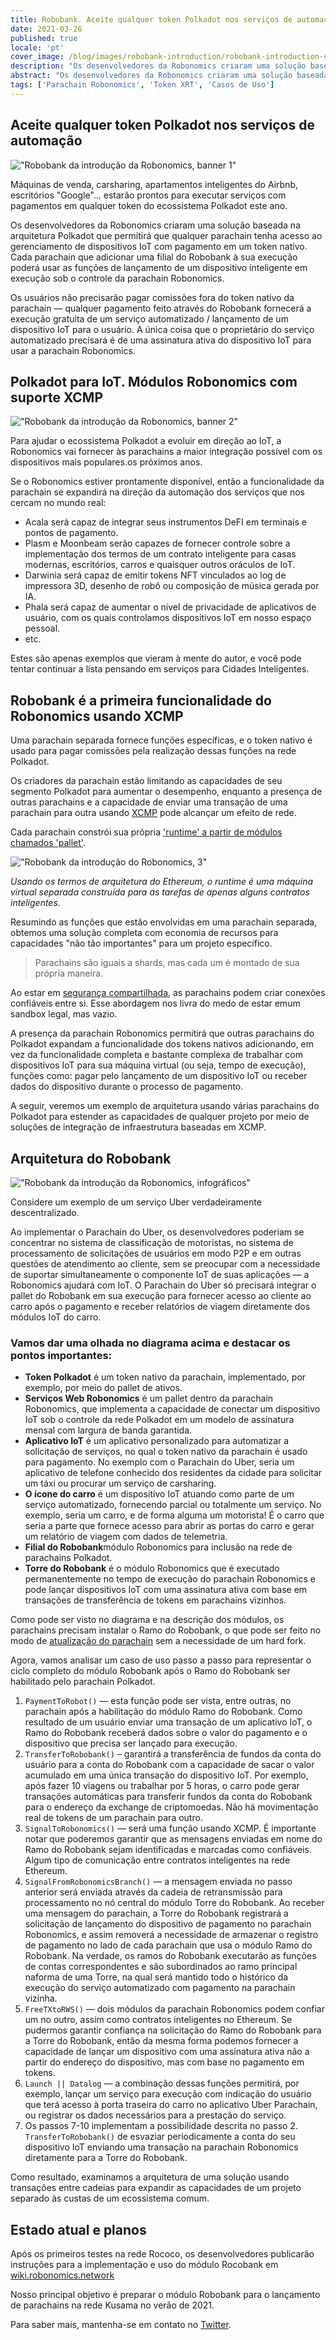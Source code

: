 ```yaml
---
title: Robobank. Aceite qualquer token Polkadot nos serviços de automação
date: 2021-03-26
published: true
locale: 'pt'
cover_image: /blog/images/robobank-introduction/robobank-introduction-cover.jpg
description: "Os desenvolvedores da Robonomics criaram uma solução baseada na arquitetura Polkadot que permitirá que qualquer parachain tenha acesso ao gerenciamento de dispositivos IoT com pagamento em um token nativo"
abstract: "Os desenvolvedores da Robonomics criaram uma solução baseada na arquitetura Polkadot que permitirá que qualquer parachain tenha acesso ao gerenciamento de dispositivos IoT com pagamento em um token nativo"
tags: ['Parachain Robonomics', 'Token XRT', 'Casos de Uso']
---
```


<section class="animate-inside">

## Aceite qualquer token Polkadot nos serviços de automação

</section>

<section class="animate-inside">

!["Robobank da introdução da Robonomics, banner 1"](/blog/images/robobank-introduction/robobank-introduction-banner-1.jpg)

</section>

Máquinas de venda, carsharing, apartamentos inteligentes do Airbnb, escritórios "Google"... estarão prontos para executar serviços com pagamentos em qualquer token do ecossistema Polkadot este ano.

Os desenvolvedores da Robonomics criaram uma solução baseada na arquitetura Polkadot que permitirá que qualquer parachain tenha acesso ao gerenciamento de dispositivos IoT com pagamento em um token nativo. Cada parachain que adicionar uma filial do Robobank à sua execução poderá usar as funções de lançamento de um dispositivo inteligente em execução sob o controle da parachain Robonomics.


Os usuários não precisarão pagar comissões fora do token nativo da parachain — qualquer pagamento feito através do Robobank fornecerá a execução gratuita de um serviço automatizado / lançamento de um dispositivo IoT para o usuário. A única coisa que o proprietário do serviço automatizado precisará é de uma assinatura ativa do dispositivo IoT para usar a parachain Robonomics.

<section class="animate-inside">

## Polkadot para IoT. Módulos Robonomics com suporte XCMP

</section>

<section class="animate-inside">

!["Robobank da introdução da Robonomics, banner 2"](/blog/images/robobank-introduction/robobank-introduction-banner-2.jpg)

</section>

Para ajudar o ecossistema Polkadot a evoluir em direção ao IoT, a Robonomics vai fornecer às parachains a maior integração possível com os dispositivos mais populares.os próximos anos.


Se o Robonomics estiver prontamente disponível, então a funcionalidade da parachain se expandirá na direção da automação dos serviços que nos cercam no mundo real:


* Acala será capaz de integrar seus instrumentos DeFI em terminais e pontos de pagamento.
* Plasm e Moonbeam serão capazes de fornecer controle sobre a implementação dos termos de um contrato inteligente para casas modernas, escritórios, carros e quaisquer outros oráculos de IoT.
* Darwinia será capaz de emitir tokens NFT vinculados ao log de impressora 3D, desenho de robô ou composição de música gerada por IA.
* Phala será capaz de aumentar o nível de privacidade de aplicativos de usuário, com os quais controlamos dispositivos IoT em nosso espaço pessoal.
* etc.


Estes são apenas exemplos que vieram à mente do autor, e você pode tentar continuar a lista pensando em serviços para Cidades Inteligentes.

<section class="animate-inside">

## Robobank é a primeira funcionalidade do Robonomics usando XCMP

</section>


Uma parachain separada fornece funções específicas, e o token nativo é usado para pagar comissões pela realização dessas funções na rede Polkadot.

Os criadores da parachain estão limitando as capacidades de seu segmento Polkadot para aumentar o desempenho, enquanto a presença de outras parachains e a capacidade de enviar uma transação de uma parachain para outra usando [XCMP](https://wiki.polkadot.network/docs/en/learn-crosschain) pode alcançar um efeito de rede.

Cada parachain constrói sua própria ['runtime' a partir de módulos chamados 'pallet'](https://substrate.dev/docs/en/knowledgebase/runtime/).

<section class="animate-inside">

!["Robobank da introdução do Robonomics, 3"](/blog/images/robobank-introduction/robobank-introduction-3.png)

*Usando os termos de arquitetura do Ethereum, o runtime é uma máquina virtual separada construída para as tarefas de apenas alguns contratos inteligentes.*

</section>

Resumindo as funções que estão envolvidas em uma parachain separada, obtemos uma solução completa com economia de recursos para capacidades "não tão importantes" para um projeto específico.

<section class="animate-inside">

> Parachains são iguais a shards, mas cada um é montado de sua própria maneira.

</section>

Ao estar em [segurança compartilhada](https://wiki.polkadot.network/docs/en/learn-security#shared-security), as parachains podem criar conexões confiáveis entre si. Esse abordagem nos livra do medo de estar emum sandbox legal, mas vazio.

A presença da parachain Robonomics permitirá que outras parachains do Polkadot expandam a funcionalidade dos tokens nativos adicionando, em vez da funcionalidade completa e bastante complexa de trabalhar com dispositivos IoT para sua máquina virtual (ou seja, tempo de execução), funções como: pagar pelo lançamento de um dispositivo IoT ou receber dados do dispositivo durante o processo de pagamento.

A seguir, veremos um exemplo de arquitetura usando várias parachains do Polkadot para estender as capacidades de qualquer projeto por meio de soluções de integração de infraestrutura baseadas em XCMP.

<section class="animate-inside">

## Arquitetura do Robobank

</section>

<section class="animate-inside">

!["Robobank da introdução da Robonomics, infográficos"](/blog/images/robobank-introduction/robobank-introduction-infographics.png)

</section>

Considere um exemplo de um serviço Uber verdadeiramente descentralizado.

Ao implementar o Parachain do Uber, os desenvolvedores poderiam se concentrar no sistema de classificação de motoristas, no sistema de processamento de solicitações de usuários em modo P2P e em outras questões de atendimento ao cliente, sem se preocupar com a necessidade de suportar simultaneamente o componente IoT de suas aplicações — a Robonomics ajudará com IoT. O Parachain do Uber só precisará integrar o pallet do Robobank em sua execução para fornecer acesso ao cliente ao carro após o pagamento e receber relatórios de viagem diretamente dos módulos IoT do carro.

### Vamos dar uma olhada no diagrama acima e destacar os pontos importantes:

* **Token Polkadot** é um token nativo da parachain, implementado, por exemplo, por meio do pallet de ativos.
* **Serviços Web Robonomics** é um pallet dentro da parachain Robonomics, que implementa a capacidade de conectar um dispositivo IoT sob o controle da rede Polkadot em um modelo de assinatura mensal com largura de banda garantida.
* **Aplicativo IoT** é um aplicativo personalizado para automatizar a solicitação de serviços, no qual o token nativo da parachain é usado para pagamento. No exemplo com o Parachain do Uber, seria um aplicativo de telefone conhecido dos residentes da cidade para solicitar um táxi ou procurar um serviço de carsharing.
* **O ícone do carro** é um dispositivo IoT atuando como parte de um serviço automatizado, fornecendo parcial ou totalmente um serviço. No exemplo, seria um carro, e de forma alguma um motorista! É o carro que seria a parte que fornece acesso para abrir as portas do carro e gerar um relatório de viagem com dados de telemetria.
* **Filial do Robobank**módulo Robonomics para inclusão na rede de parachains Polkadot.
* **Torre do Robobank** é o módulo Robonomics que é executado permanentemente no tempo de execução do parachain Robonomics e pode lançar dispositivos IoT com uma assinatura ativa com base em transações de transferência de tokens em parachains vizinhos.

Como pode ser visto no diagrama e na descrição dos módulos, os parachains precisam instalar o Ramo do Robobank, o que pode ser feito no modo de [atualização do parachain](https://wiki.polkadot.network/docs/en/build-protocol-info#runtime-upgrades) sem a necessidade de um hard fork.

Agora, vamos analisar um caso de uso passo a passo para representar o ciclo completo do módulo Robobank após o Ramo do Robobank ser habilitado pelo parachain Polkadot.

1. `PaymentToRobot()` — esta função pode ser vista, entre outras, no parachain após a habilitação do módulo Ramo do Robobank. Como resultado de um usuário enviar uma transação de um aplicativo IoT, o Ramo do Robobank receberá dados sobre o valor do pagamento e o dispositivo que precisa ser lançado para execução.
2. `TransferToRobobank()` – garantirá a transferência de fundos da conta do usuário para a conta do Robobank com a capacidade de sacar o valor acumulado em uma única transação do dispositivo IoT. Por exemplo, após fazer 10 viagens ou trabalhar por 5 horas, o carro pode gerar transações automáticas para transferir fundos da conta do Robobank para o endereço da exchange de criptomoedas. Não há movimentação real de tokens de um parachain para outro.
3. `SignalToRobonomics()` — será uma função usando XCMP. É importante notar que poderemos garantir que as mensagens enviadas em nome do Ramo do Robobank sejam identificadas e marcadas como confiáveis. Algum tipo de comunicação entre contratos inteligentes na rede Ethereum.
4. `SignalFromRobonomicsBranch()`  — a mensagem enviada no passo anterior será enviada através da cadeia de retransmissão para processamento no nó central do módulo Torre do Robobank. Ao receber uma mensagem do parachain, a Torre do Robobank registrará a solicitação de lançamento do dispositivo de pagamento no parachain Robonomics, e assim removerá a necessidade de armazenar o registro de pagamento no lado de cada parachain que usa o módulo Ramo do Robobank. Na verdade, os ramos do Robobank executarão as funções de contas correspondentes e são subordinados ao ramo principal naforma de uma Torre, na qual será mantido todo o histórico da execução do serviço automatizado com pagamento na parachain vizinha.
5. `FreeTXtoRWS()` — dois módulos da parachain Robonomics podem confiar um no outro, assim como contratos inteligentes no Ethereum. Se pudermos garantir confiança na solicitação do Ramo do Robobank para a Torre do Robobank, então da mesma forma podemos fornecer a capacidade de lançar um dispositivo com uma assinatura ativa não a partir do endereço do dispositivo, mas com base no pagamento em tokens.
6. `Launch || Datalog` — a combinação dessas funções permitirá, por exemplo, lançar um serviço para execução com indicação do usuário que terá acesso à porta traseira do carro no aplicativo Uber Parachain, ou registrar os dados necessários para a prestação do serviço.
7. Os passos 7-10 implementam a possibilidade descrita no passo 2. `TransferToRobobank()` de esvaziar periodicamente a conta do seu dispositivo IoT enviando uma transação na parachain Robonomics diretamente para a Torre do Robobank.

Como resultado, examinamos a arquitetura de uma solução usando transações entre cadeias para expandir as capacidades de um projeto separado às custas de um ecossistema comum.

<section class="animate-inside">

## Estado atual e planos

</section>

Após os primeiros testes na rede Rococo, os desenvolvedores publicarão instruções para a implementação e uso do módulo Rocobank em [wiki.robonomics.network](https://wiki.robonomics.network/)

Nosso principal objetivo é preparar o módulo Robobank para o lançamento de parachains na rede Kusama no verão de 2021.

Para saber mais, mantenha-se em contato no [Twitter](https://twitter.com/AIRA_Robonomics).